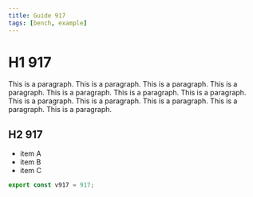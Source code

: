 ```yaml
---
title: Guide 917
tags: [bench, example]
---
```


# H1 917

This is a paragraph. This is a paragraph. This is a paragraph. This is a paragraph. This is a paragraph. This is a paragraph. This is a paragraph. This is a paragraph. This is a paragraph. This is a paragraph. This is a paragraph. This is a paragraph. 

## H2 917

- item A
- item B
- item C

```ts
export const v917 = 917;
```